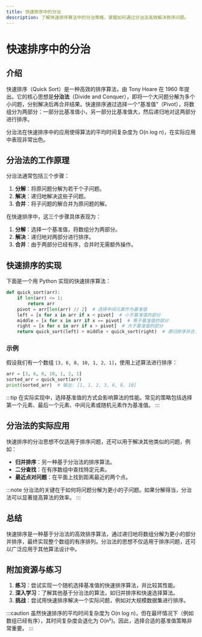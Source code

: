 ```yaml
---
title: 快速排序中的分治
description: 了解快速排序算法中的分治策略，掌握如何通过分治法高效解决排序问题。
---
```


# 快速排序中的分治

## 介绍

快速排序（Quick Sort）是一种高效的排序算法，由 Tony Hoare 在 1960 年提出。它的核心思想是**分治法**（Divide and Conquer），即将一个大问题分解为多个小问题，分别解决后再合并结果。快速排序通过选择一个“基准值”（Pivot），将数组分为两部分：一部分比基准值小，另一部分比基准值大，然后递归地对这两部分进行排序。

分治法在快速排序中的应用使得算法的平均时间复杂度为 O(n log n)，在实际应用中表现非常出色。

## 分治法的工作原理

分治法通常包括三个步骤：

1. **分解**：将原问题分解为若干个子问题。
2. **解决**：递归地解决这些子问题。
3. **合并**：将子问题的解合并为原问题的解。

在快速排序中，这三个步骤具体表现为：

1. **分解**：选择一个基准值，将数组分为两部分。
2. **解决**：递归地对两部分进行排序。
3. **合并**：由于两部分已经有序，合并时无需额外操作。

## 快速排序的实现

下面是一个用 Python 实现的快速排序算法：

```python
def quick_sort(arr):
    if len(arr) <= 1:
        return arr
    pivot = arr[len(arr) // 2]  # 选择中间元素作为基准值
    left = [x for x in arr if x < pivot]  # 小于基准值的部分
    middle = [x for x in arr if x == pivot]  # 等于基准值的部分
    right = [x for x in arr if x > pivot]  # 大于基准值的部分
    return quick_sort(left) + middle + quick_sort(right)  # 递归排序并合并
```

### 示例

假设我们有一个数组 `[3, 6, 8, 10, 1, 2, 1]`，使用上述算法进行排序：

```python
arr = [3, 6, 8, 10, 1, 2, 1]
sorted_arr = quick_sort(arr)
print(sorted_arr)  # 输出: [1, 1, 2, 3, 6, 8, 10]
```

:::tip
在实际实现中，选择基准值的方式会影响算法的性能。常见的策略包括选择第一个元素、最后一个元素、中间元素或随机元素作为基准值。
:::

## 分治法的实际应用

快速排序的分治思想不仅适用于排序问题，还可以用于解决其他类似的问题，例如：

- **归并排序**：另一种基于分治法的排序算法。
- **二分查找**：在有序数组中查找特定元素。
- **最近点对问题**：在平面上找到距离最近的两个点。

:::note
分治法的关键在于如何将问题分解为更小的子问题。如果分解得当，分治法可以显著提高算法的效率。
:::

## 总结

快速排序是一种基于分治法的高效排序算法，通过递归地将数组分解为更小的部分并排序，最终实现整个数组的有序排列。分治法的思想不仅适用于排序问题，还可以广泛应用于其他算法设计中。

## 附加资源与练习

1. **练习**：尝试实现一个随机选择基准值的快速排序算法，并比较其性能。
2. **深入学习**：了解其他基于分治法的算法，如归并排序和快速选择算法。
3. **挑战**：尝试用快速排序解决一个实际问题，例如对大规模数据集进行排序。

:::caution
虽然快速排序的平均时间复杂度为 O(n log n)，但在最坏情况下（例如数组已经有序），其时间复杂度会退化为 O(n²)。因此，选择合适的基准值策略非常重要。
:::